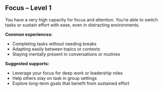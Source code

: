 ## Focus – Level 1

You have a very high capacity for focus and attention. You’re able to switch tasks or sustain effort with ease, even in distracting environments.

**Common experiences:**
- Completing tasks without needing breaks
- Adapting easily between topics or contexts
- Staying mentally present in conversations or routines

**Suggested supports:**
- Leverage your focus for deep work or leadership roles
- Help others stay on task in group settings
- Explore long-term goals that benefit from sustained effort